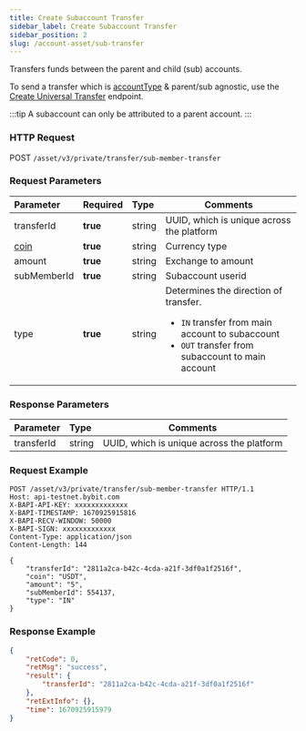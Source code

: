 ```yaml
---
title: Create Subaccount Transfer
sidebar_label: Create Subaccount Transfer
sidebar_position: 2
slug: /account-asset/sub-transfer
---
```



Transfers funds between the parent and child (sub) accounts.

To send a transfer which is [accountType](enum#accounttype) & parent/sub agnostic, use the [Create Universal Transfer](uni-transfer#) endpoint.

:::tip
A subaccount can only be attributed to a parent account.
:::

### HTTP Request
POST `/asset/v3/private/transfer/sub-member-transfer`

### Request Parameters
| Parameter | Required | Type | Comments|
|:----- |:-------|:-----|------ |
|transferId |<b>true</b> |string |UUID, which is unique across the platform |
|[coin](enum#coin)|<b>true</b>|string |Currency type |
|amount |<b>true</b> |string |Exchange to amount |
|subMemberId |<b>true</b> |string |Subaccount userid |
|type |<b>true</b> |string |Determines the direction of transfer.<ul><li>`IN` transfer from main account to subaccount</li><li>`OUT` transfer from subaccount to main account</li> </ul>|

### Response Parameters
| Parameter | Type | Comments|
|:----- |:-----|----- |
|transferId |string |UUID, which is unique across the platform |

### Request Example

```http
POST /asset/v3/private/transfer/sub-member-transfer HTTP/1.1
Host: api-testnet.bybit.com
X-BAPI-API-KEY: xxxxxxxxxxxxx
X-BAPI-TIMESTAMP: 1670925915816
X-BAPI-RECV-WINDOW: 50000
X-BAPI-SIGN: xxxxxxxxxxxxx
Content-Type: application/json
Content-Length: 144

{
    "transferId": "2811a2ca-b42c-4cda-a21f-3df0a1f2516f",
    "coin": "USDT",
    "amount": "5",
    "subMemberId": 554137,
    "type": "IN"
}
```

### Response Example

```json
{
    "retCode": 0,
    "retMsg": "success",
    "result": {
        "transferId": "2811a2ca-b42c-4cda-a21f-3df0a1f2516f"
    },
    "retExtInfo": {},
    "time": 1670925915979
}
```
